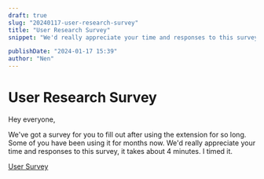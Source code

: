 ```yaml
---
draft: true
slug: "20240117-user-research-survey"
title: "User Research Survey"
snippet: "We'd really appreciate your time and responses to this survey, it takes about 4 minutes"

publishDate: "2024-01-17 15:39"
author: "Nen"
---
```


# User Research Survey

Hey everyone,

We've got a survey for you to fill out after using the extension for so long. 
Some of you have been using it for months now. 
We'd really appreciate your time and responses to this survey, it takes about 4 minutes. 
I timed it.

<div class="w-full flex justify-center">
    <a href="https://forms.gle/A6gyMEuC8isXjXaL7">
        <div>
            User Survey
        </div>
    </a>
</div>